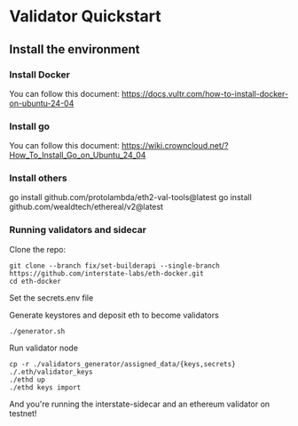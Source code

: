 # Validator Quickstart

## Install the environment

### Install Docker
You can follow this document: https://docs.vultr.com/how-to-install-docker-on-ubuntu-24-04

### Install go
You can follow this document: https://wiki.crowncloud.net/?How_To_Install_Go_on_Ubuntu_24_04

### Install others
go install github.com/protolambda/eth2-val-tools@latest
go install github.com/wealdtech/ethereal/v2@latest

### Running validators and sidecar
Clone the repo:
```
git clone --branch fix/set-builderapi --single-branch https://github.com/interstate-labs/eth-docker.git
cd eth-docker
```

Set the secrets.env file

Generate keystores and deposit eth to become validators
```
./generator.sh
```

Run validator node
```
cp -r ./validators_generator/assigned_data/{keys,secrets} ./.eth/validator_keys
./ethd up
./ethd keys import
```

And you're running the interstate-sidecar and an ethereum validator on testnet!

